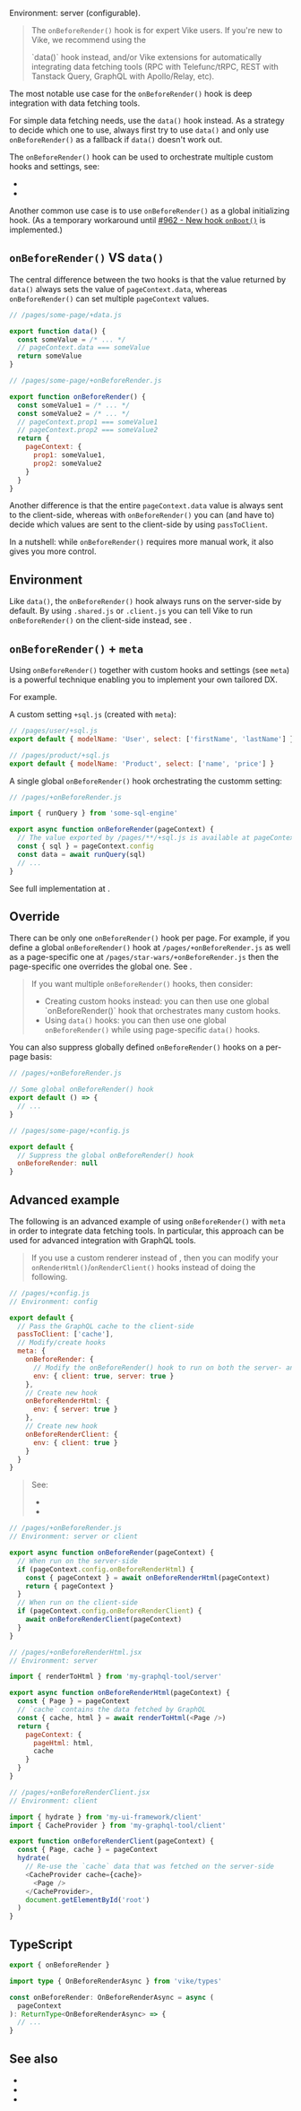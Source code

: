 
Environment: server (<Link href="#environment">configurable</Link>).

> The `onBeforeRender()` hook is for expert Vike users. If you're new to Vike, we recommend using the
> <Link href="/data">`data()` hook</Link> instead, and/or <Link href="/extensions">Vike extensions</Link> for
> automatically integrating data fetching tools (RPC with Telefunc/tRPC, REST with Tanstack Query, GraphQL with Apollo/Relay, etc).

The most notable use case for the `onBeforeRender()` hook is deep integration with data fetching tools.

For simple data fetching needs, use the <Link href="/data">`data()` hook</Link> instead. As a strategy to decide which one to use, always first try to use `data()` and only use `onBeforeRender()` as a fallback if `data()` doesn't work out.

The `onBeforeRender()` hook can be used to orchestrate multiple <Link href="/meta">custom hooks and settings</Link>, see:
 - <Link href="#onbeforerender-meta" doNotInferSectionTitle />
 - <Link href="#advanced-example" />

Another common use case is to use `onBeforeRender()` as a global initializing hook. (As a temporary workaround until [#962 - New hook `onBoot()`](https://github.com/vikejs/vike/issues/962) is implemented.)


## `onBeforeRender()` VS `data()`

The central difference between the two hooks is that the value returned by `data()` always sets the value of `pageContext.data`, whereas `onBeforeRender()` can set multiple `pageContext` values.

```js
// /pages/some-page/+data.js

export function data() {
  const someValue = /* ... */
  // pageContext.data === someValue
  return someValue
}
```

```js
// /pages/some-page/+onBeforeRender.js

export function onBeforeRender() {
  const someValue1 = /* ... */
  const someValue2 = /* ... */
  // pageContext.prop1 === someValue1
  // pageContext.prop2 === someValue2
  return {
    pageContext: {
      prop1: someValue1,
      prop2: someValue2
    }
  }
}
```

Another difference is that the entire `pageContext.data` value is always sent to the client-side, whereas with `onBeforeRender()` you can (and have to) decide which values are sent to the client-side by using <Link href="/passToClient">`passToClient`</Link>.

In a nutshell: while `onBeforeRender()` requires more manual work, it also gives you more control.


## Environment

Like `data()`, the `onBeforeRender()` hook always runs on the server-side by default. By using <Link href="/file-env">`.shared.js` or `.client.js`</Link> you can tell Vike to run `onBeforeRender()` on the client-side instead, see <Link href="/data#environment" />.


## `onBeforeRender()` + `meta`

Using `onBeforeRender()` together with custom hooks and settings (see <Link href="/meta">`meta`</Link>) is a powerful technique enabling you to implement your own tailored DX.

For example.

A custom setting `+sql.js` (created with `meta`):

```js
// /pages/user/+sql.js
export default { modelName: 'User', select: ['firstName', 'lastName'] }
```

```js
// /pages/product/+sql.js
export default { modelName: 'Product', select: ['name', 'price'] }
```

A single global `onBeforeRender()` hook orchestrating the customm setting:

```js
// /pages/+onBeforeRender.js

import { runQuery } from 'some-sql-engine'

export async function onBeforeRender(pageContext) {
  // The value exported by /pages/**/+sql.js is available at pageContext.config.sql
  const { sql } = pageContext.config
  const data = await runQuery(sql)
  // ...
}
```

See full implementation at <Link href="/meta#example-sql" doNotInferSectionTitle />.


## Override

There can be only one `onBeforeRender()` hook per page. For example, if you define a global `onBeforeRender()` hook at `/pages/+onBeforeRender.js` as well as a page-specific one at `/pages/star-wars/+onBeforeRender.js` then the page-specific one overrides the global one. See <Link href="/config#inheritance" />.

> If you want multiple `onBeforeRender()` hooks, then consider:
> - <Link href="/meta">Creating custom hooks</Link> instead: you can then use one global `onBeforeRender()` hook that orchestrates many custom hooks.
> - Using <Link href="/data">`data()` hooks</Link>: you can then use one global `onBeforeRender()` while using page-specific `data()` hooks.

You can also suppress globally defined `onBeforeRender()` hooks on a per-page basis:
```js
// /pages/+onBeforeRender.js

// Some global onBeforeRender() hook
export default () => {
  // ...
}
```
```js
// /pages/some-page/+config.js

export default {
  // Suppress the global onBeforeRender() hook
  onBeforeRender: null
}
```


## Advanced example

The following is an advanced example of using `onBeforeRender()` with `meta` in order to integrate data fetching tools. In particular, this approach can be used for advanced integration with GraphQL tools.

> If you use a custom renderer instead of <UiFrameworkExtension name noLink />, then you can modify your `onRenderHtml()`/`onRenderClient()` hooks instead of doing the following.

```js
// /pages/+config.js
// Environment: config

export default {
  // Pass the GraphQL cache to the client-side
  passToClient: ['cache'],
  // Modify/create hooks
  meta: {
    onBeforeRender: {
      // Modify the onBeforeRender() hook to run on both the server- and client-side
      env: { client: true, server: true }
    },
    // Create new hook
    onBeforeRenderHtml: {
      env: { server: true }
    },
    // Create new hook
    onBeforeRenderClient: {
      env: { client: true }
    }
  }
}
```
> See:
>  - <Link href="/meta" />
>  - <Link href="/passToClient" />

```js
// /pages/+onBeforeRender.js
// Environment: server or client

export async function onBeforeRender(pageContext) {
  // When run on the server-side
  if (pageContext.config.onBeforeRenderHtml) {
    const { pageContext } = await onBeforeRenderHtml(pageContext)
    return { pageContext }
  }
  // When run on the client-side
  if (pageContext.config.onBeforeRenderClient) {
    await onBeforeRenderClient(pageContext)
  }
}
```

```js
// /pages/+onBeforeRenderHtml.jsx
// Environment: server

import { renderToHtml } from 'my-graphql-tool/server'

export async function onBeforeRenderHtml(pageContext) {
  const { Page } = pageContext
  // `cache` contains the data fetched by GraphQL
  const { cache, html } = await renderToHtml(<Page />)
  return {
    pageContext: {
      pageHtml: html,
      cache
    }
  }
}
```

```js
// /pages/+onBeforeRenderClient.jsx
// Environment: client

import { hydrate } from 'my-ui-framework/client'
import { CacheProvider } from 'my-graphql-tool/client'

export function onBeforeRenderClient(pageContext) {
  const { Page, cache } = pageContext
  hydrate(
    // Re-use the `cache` data that was fetched on the server-side
    <CacheProvider cache={cache}>
      <Page />
    </CacheProvider>,
    document.getElementById('root')
  )
}
```


## TypeScript

```ts
export { onBeforeRender }

import type { OnBeforeRenderAsync } from 'vike/types'

const onBeforeRender: OnBeforeRenderAsync = async (
  pageContext
): ReturnType<OnBeforeRenderAsync> => {
  // ...
}
```

<HookTypeScriptHints hookTypeName="OnBeforeRenderAsync" />


## See also

- <Link href="/data" />
- <Link href="/pageContext" />
- <Link href="/pageContext.json" />
